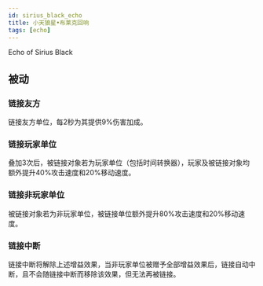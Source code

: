 ```yaml
---
id: sirius_black_echo
title: 小天狼星•布莱克回响
tags: [echo]
---
```


Echo of Sirius Black

<!--truncate-->

## 被动

### 链接友方

链接友方单位，每2秒为其提供9%伤害加成。

### 链接玩家单位

叠加3次后，被链接对象若为玩家单位（包括时间转换器），玩家及被链接对象均额外提升40%攻击速度和20%移动速度。

### 链接非玩家单位

被链接对象若为非玩家单位，被链接单位额外提升80%攻击速度和20%移动速度。

### 链接中断

链接中断将解除上述增益效果，当非玩家单位被赠予全部增益效果后，链接自动中断，且不会随链接中断而移除该效果，但无法再被链接。
